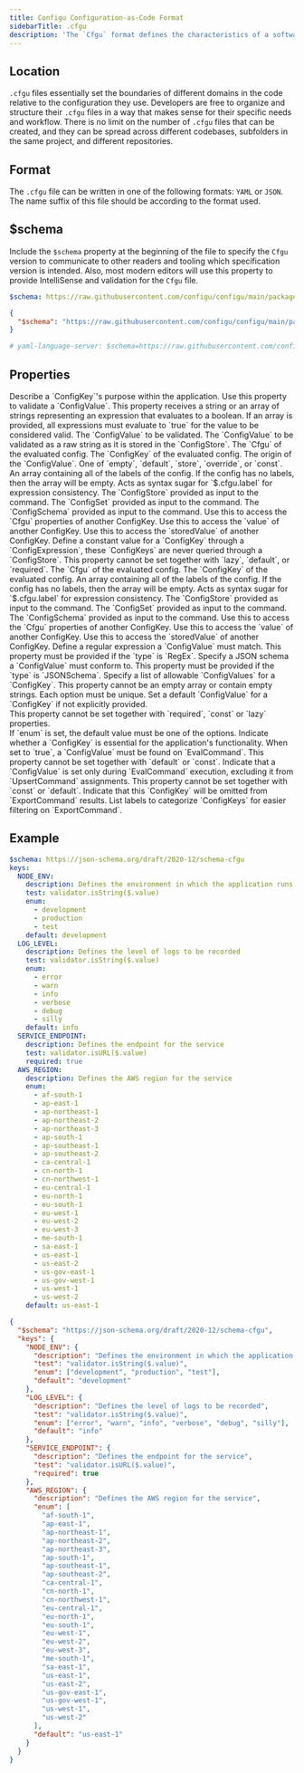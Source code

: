 ```yaml
---
title: Configu Configuration-as-Code Format
sidebarTitle: .cfgu
description: 'The `Cfgu` format defines the characteristics of a software configuration in Configu, providing metadata and constraints for `ConfigValues`. When attached to a `ConfigKey` in a `ConfigSchema`, it enables validation of `ConfigValues`, facilitating their implementation in the code.'
---
```



## Location

`.cfgu` files essentially set the boundaries of different domains in the code relative to the configuration they use. Developers are free to organize and structure their `.cfgu` files in a way that makes sense for their specific needs and workflow. There is no limit on the number of `.cfgu` files that can be created, and they can be spread across different codebases, subfolders in the same project, and different repositories.

## Format

The `.cfgu` file can be written in one of the following formats: `YAML` or `JSON`. The name suffix of this file should be <CfguExt /> according to the format used.

## $schema

Include the `$schema` property at the beginning of the file to specify the `Cfgu` version to communicate to other readers and tooling which specification version is intended.
Also, most modern editors will use this property to provide IntelliSense and validation for the `Cfgu` file.

<CodeGroup>

```yaml example.cfgu.yaml
$schema: https://raw.githubusercontent.com/configu/configu/main/packages/schema/.cfgu.json
```

```json example.cfgu.json
{
  "$schema": "https://raw.githubusercontent.com/configu/configu/main/packages/schema/.cfgu.json"
}
```

```yaml vscode-yaml
# yaml-language-server: $schema=https://raw.githubusercontent.com/configu/configu/main/packages/schema/.cfgu.json
```

</CodeGroup>

## Properties

<ResponseField name="description" type="String|Markdown">
  Describe a `ConfigKey`'s purpose within the application.
</ResponseField>

<ResponseField name="test" type="ConfigExpression|ConfigExpression[]">
  Use this property to validate a `ConfigValue`. This property receives a string or an array of strings representing an
  expression that evaluates to a boolean. If an array is provided, all expressions must evaluate to `true` for the value
  to be considered valid.

  <Accordion title="ConfigExpression context">
      <ResponseField name="$.value" type="string|number|boolean|object|array">
    The `ConfigValue` to be validated.
    </ResponseField>
      <ResponseField name="$.storedValue" type="String">
    The `ConfigValue` to be validated as a raw string as it is stored in the `ConfigStore`.
    </ResponseField>
      <ResponseField name="$.cfgu" type="Cfgu">
    The `Cfgu` of the evaluated
  config.
    </ResponseField>
      <ResponseField name="$.key" type="String">
    The `ConfigKey` of the evaluated config. 
    </ResponseField>
      <ResponseField name="$.origin" type="String">
    The origin of the `ConfigValue`. One of
  `empty`, `default`, `store`, `override`, or `const`.
    </ResponseField>
      <ResponseField name="$.labels" type="String[]">
    An array containing all of the labels of the config. If the config has no labels, then the array will be empty. Acts as syntax sugar for `$.cfgu.label` for expression consistency. 
    </ResponseField>
      <ResponseField name="context.store" type="ConfigStore">
    The `ConfigStore` provided as input to the
  command.
    </ResponseField>
      <ResponseField name="context.set" type="ConfigSet">
    The `ConfigSet` provided as input to the command.
    </ResponseField>
      <ResponseField name="context.schema" type="ConfigSchema">
    The `ConfigSchema`
  provided as input to the command. 
    </ResponseField>
      <ResponseField name="configs.{{key}}.cfgu" type="Cfgu">
    Use this to access the `Cfgu` properties of another ConfigKey.
    </ResponseField>
      <ResponseField name="configs.{{key}}.value" type="string|number|boolean|object|array">
    Use this to access the `value` of another ConfigKey.
    </ResponseField>
      <ResponseField name="configs.{{key}}.storedValue" type="string">
    Use this to access the `storedValue` of another ConfigKey.
    </ResponseField>
   </Accordion>
</ResponseField>

<ResponseField name="const" type="ConfigExpression">
  Define a constant value for a `ConfigKey` through a `ConfigExpression`, these `ConfigKeys` are never queried through a
  `ConfigStore`. This property cannot be set together with `lazy`, `default`, or `required`.

  <Accordion title="ConfigExpression context">
      <ResponseField name="$.cfgu" type="Cfgu">
    The `Cfgu` of the evaluated
  config.
    </ResponseField>
      <ResponseField name="$.key" type="String">
    The `ConfigKey` of the evaluated config. 
    </ResponseField>
      <ResponseField name="$.labels" type="String[]">
    An array containing all of the labels of the config. If the config has no labels, then the array will be empty. Acts as syntax sugar for `$.cfgu.label` for expression consistency. 
    </ResponseField>
      <ResponseField name="context.store" type="ConfigStore">
    The `ConfigStore` provided as input to the
  command.
    </ResponseField>
      <ResponseField name="context.set" type="ConfigSet">
    The `ConfigSet` provided as input to the command.
    </ResponseField>
      <ResponseField name="context.schema" type="ConfigSchema">
    The `ConfigSchema`
  provided as input to the command. 
    </ResponseField>
      <ResponseField name="configs.{{key}}.cfgu" type="Cfgu">
    Use this to access the `Cfgu` properties of another ConfigKey.
    </ResponseField>
      <ResponseField name="configs.{{key}}.value" type="string|number|boolean|object|array">
    Use this to access the `value` of another ConfigKey.
    </ResponseField>
      <ResponseField name="configs.{{key}}.storedValue" type="string">
    Use this to access the `storedValue` of another ConfigKey.
    </ResponseField>
   </Accordion>
</ResponseField>

<ResponseField name="pattern" type="String">
  Define a regular expression a `ConfigValue` must match. This property must be provided if the `type` is `RegEx`.
</ResponseField>

<ResponseField name="schema" type="JSON Schema">
  Specify a JSON schema a `ConfigValue` must conform to. This property must be provided if the `type` is `JSONSchema`.
</ResponseField>

<ResponseField name="enum" type="String[]">
  Specify a list of allowable `ConfigValues` for a `ConfigKey`. This property cannot be an empty array or contain empty
  strings. Each option must be unique.
</ResponseField>

<ResponseField name="default" type="String">
  Set a default `ConfigValue` for a `ConfigKey` if not explicitly provided. <br />
  This property cannot be set together with `required`, `const` or `lazy` properties. <br />
  If `enum` is set, the default value must be one of the options.
</ResponseField>

<ResponseField name="required" type="Boolean">
  Indicate whether a `ConfigKey` is essential for the application's functionality. When set to `true`, a `ConfigValue`
  must be found on `EvalCommand`. This property cannot be set together with `default` or `const`.
</ResponseField>

<ResponseField name="lazy" type="Boolean">
  Indicate that a `ConfigValue` is set only during `EvalCommand` execution, excluding it from `UpsertCommand`
  assignments. This property cannot be set together with `const` or `default`.
</ResponseField>

<ResponseField name="hidden" type="Boolean">
  Indicate that this `ConfigKey` will be omitted from `ExportCommand` results.
</ResponseField>

<ResponseField name="label" type="String|String[]">
  List labels to categorize `ConfigKeys` for easier filtering on `ExportCommand`.
</ResponseField>

## Example

<CodeGroup>

```yaml example.cfgu.yaml
$schema: https://json-schema.org/draft/2020-12/schema-cfgu
keys:
  NODE_ENV:
    description: Defines the environment in which the application runs
    test: validator.isString($.value)
    enum:
      - development
      - production
      - test
    default: development
  LOG_LEVEL:
    description: Defines the level of logs to be recorded
    test: validator.isString($.value)
    enum:
      - error
      - warn
      - info
      - verbose
      - debug
      - silly
    default: info
  SERVICE_ENDPOINT:
    description: Defines the endpoint for the service
    test: validator.isURL($.value)
    required: true
  AWS_REGION:
    description: Defines the AWS region for the service
    enum:
      - af-south-1
      - ap-east-1
      - ap-northeast-1
      - ap-northeast-2
      - ap-northeast-3
      - ap-south-1
      - ap-southeast-1
      - ap-southeast-2
      - ca-central-1
      - cn-north-1
      - cn-northwest-1
      - eu-central-1
      - eu-north-1
      - eu-south-1
      - eu-west-1
      - eu-west-2
      - eu-west-3
      - me-south-1
      - sa-east-1
      - us-east-1
      - us-east-2
      - us-gov-east-1
      - us-gov-west-1
      - us-west-1
      - us-west-2
    default: us-east-1
```

```json example.cfgu.json
{
  "$schema": "https://json-schema.org/draft/2020-12/schema-cfgu",
  "keys": {
    "NODE_ENV": {
      "description": "Defines the environment in which the application runs",
      "test": "validator.isString($.value)",
      "enum": ["development", "production", "test"],
      "default": "development"
    },
    "LOG_LEVEL": {
      "description": "Defines the level of logs to be recorded",
      "test": "validator.isString($.value)",
      "enum": ["error", "warn", "info", "verbose", "debug", "silly"],
      "default": "info"
    },
    "SERVICE_ENDPOINT": {
      "description": "Defines the endpoint for the service",
      "test": "validator.isURL($.value)",
      "required": true
    },
    "AWS_REGION": {
      "description": "Defines the AWS region for the service",
      "enum": [
        "af-south-1",
        "ap-east-1",
        "ap-northeast-1",
        "ap-northeast-2",
        "ap-northeast-3",
        "ap-south-1",
        "ap-southeast-1",
        "ap-southeast-2",
        "ca-central-1",
        "cn-north-1",
        "cn-northwest-1",
        "eu-central-1",
        "eu-north-1",
        "eu-south-1",
        "eu-west-1",
        "eu-west-2",
        "eu-west-3",
        "me-south-1",
        "sa-east-1",
        "us-east-1",
        "us-east-2",
        "us-gov-east-1",
        "us-gov-west-1",
        "us-west-1",
        "us-west-2"
      ],
      "default": "us-east-1"
    }
  }
}
```

</CodeGroup>
